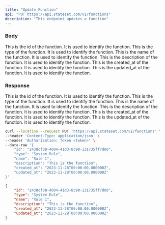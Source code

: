 ```yaml
---
title: "Update Function"
api: "PUT https://api.stateset.com/v1/functions"
description: "This endpoint updates a function"
---
```


### Body

<ParamField body="id" type="string">
  This is the id of the function. It is used to identify the function.
</ParamField>

<ParamField body="type" type="string">
  This is the type of the function. It is used to identify the function.
</ParamField>

<ParamField body="name" type="string">
  This is the name of the function. It is used to identify the function.
</ParamField>

<ParamField body="description" type="string">
  This is the description of the function. It is used to identify the function.
</ParamField>

<ParamField body="created_at" type="string">
  This is the created_at of the function. It is used to identify the function.
</ParamField>

<ParamField body="updated_at" type="string">
  This is the updated_at of the function. It is used to identify the function.
</ParamField>


### Response

<ResponseField name="id" type="string">
  This is the id of the function. It is used to identify the function.
</ResponseField>

<ResponseField name="type" type="string">
  This is the type of the function. It is used to identify the function.
</ResponseField>

<ResponseField name="name" type="string">
  This is the name of the function. It is used to identify the function.
</ResponseField>

<ResponseField name="description" type="string">
  This is the description of the function. It is used to identify the function.
</ResponseField>

<ResponseField name="created_at" type="string">
  This is the created_at of the function. It is used to identify the function.
</ResponseField>

<ResponseField name="updated_at" type="string">
  This is the updated_at of the function. It is used to identify the function.
</ResponseField>

<RequestExample>

```bash cURL
curl --location --request PUT 'https://api.stateset.com/v1/functions' \
--header 'Content-Type: application/json' \
--header 'Authorization: Token <token>' \
--data-raw '{
    "id": "2438cf38-4004-41d3-8c90-131735ff7d00",
    "type": "System Rule",
    "name": "Rule 1",
    "description": "This is the function",
    "created_at": "2023-11-28T00:00:00.000000Z",
    "updated_at": "2023-11-28T00:00:00.000000Z"
}'
```

</RequestExample>

<ResponseExample>

```json Response
{
    "id": "2438cf38-4004-41d3-8c90-131735ff7d00",
    "type": "System Rule",
    "name": "Rule 1",
    "description": "This is the function",
    "created_at": "2023-11-28T00:00:00.000000Z",
    "updated_at": "2023-11-28T00:00:00.000000Z"
}

```

</ResponseExample>

